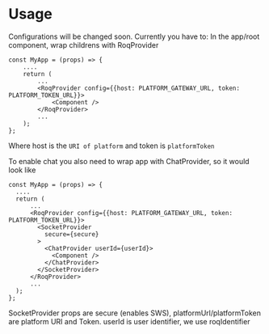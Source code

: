 
<Meta title="Roq Components/Usage" />

# Usage

Configurations will be changed soon. Currently you have to:
In the app/root component, wrap childrens with RoqProvider

```
const MyApp = (props) => {
    ....
    return (
        ...
        <RoqProvider config={{host: PLATFORM_GATEWAY_URL, token: PLATFORM_TOKEN_URL}}>
            <Component />
        </RoqProvider>
        ...
    );
}; 

```

Where host is the `URI of platform` and token is `platformToken`

To enable chat you also need to wrap app with ChatProvider, so it would look like

```
const MyApp = (props) => {
  ....
  return (
      ...
      <RoqProvider config={{host: PLATFORM_GATEWAY_URL, token: PLATFORM_TOKEN_URL}}>
        <SocketProvider
          secure={secure}
        >
          <ChatProvider userId={userId}>
            <Component />
          </ChatProvider>
        </SocketProvider>
      </RoqProvider>
      ...
  );
}; 
```

SocketProvider props are secure (enables SWS), platformUrl/platformToken are platform URI and Token. userId is user identifier, we use roqIdentifier 